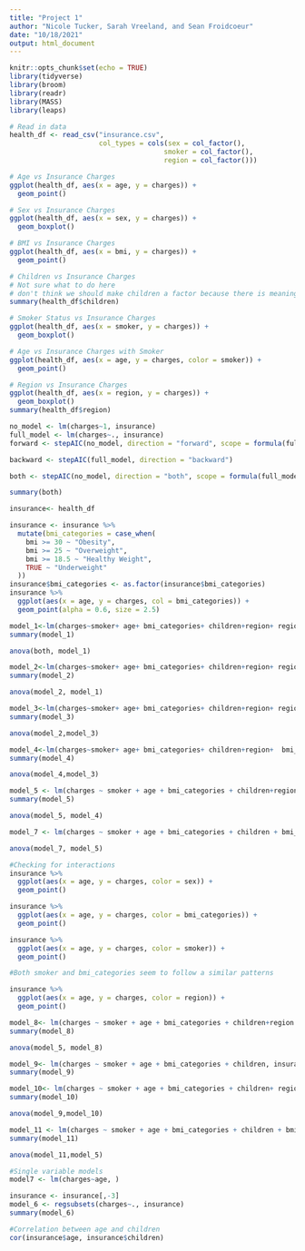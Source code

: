 ```yaml
---
title: "Project 1"
author: "Nicole Tucker, Sarah Vreeland, and Sean Froidcoeur"
date: "10/18/2021"
output: html_document
---
```


```r
knitr::opts_chunk$set(echo = TRUE)
library(tidyverse)
library(broom)
library(readr)
library(MASS)
library(leaps)
```

```r
# Read in data
health_df <- read_csv("insurance.csv",
                      col_types = cols(sex = col_factor(),
                                      smoker = col_factor(),
                                      region = col_factor()))

```

```r
# Age vs Insurance Charges
ggplot(health_df, aes(x = age, y = charges)) +
  geom_point()
```

```r
# Sex vs Insurance Charges
ggplot(health_df, aes(x = sex, y = charges)) +
  geom_boxplot()
```

```r
# BMI vs Insurance Charges
ggplot(health_df, aes(x = bmi, y = charges)) +
  geom_point()
```

```r
# Children vs Insurance Charges
# Not sure what to do here
# don't think we should make children a factor because there is meaning behind the numbers, but it graphs better as a factor
summary(health_df$children)
```

```r
# Smoker Status vs Insurance Charges
ggplot(health_df, aes(x = smoker, y = charges)) +
  geom_boxplot()
```

```r
# Age vs Insurance Charges with Smoker
ggplot(health_df, aes(x = age, y = charges, color = smoker)) +
  geom_point()
```


```r
# Region vs Insurance Charges
ggplot(health_df, aes(x = region, y = charges)) +
  geom_boxplot()
summary(health_df$region)
```

```r
no_model <- lm(charges~1, insurance)
full_model <- lm(charges~., insurance)
forward <- stepAIC(no_model, direction = "forward", scope = formula(full_model))
```

```r
backward <- stepAIC(full_model, direction = "backward")
```

```r
both <- stepAIC(no_model, direction = "both", scope = formula(full_model))
```

```r
summary(both)
```

```r
insurance<- health_df
```



```r
insurance <- insurance %>%
  mutate(bmi_categories = case_when(
    bmi >= 30 ~ "Obesity",
    bmi >= 25 ~ "Overweight",
    bmi >= 18.5 ~ "Healthy Weight",
    TRUE ~ "Underweight"
  ))
insurance$bmi_categories <- as.factor(insurance$bmi_categories)
insurance %>%
  ggplot(aes(x = age, y = charges, col = bmi_categories)) +
  geom_point(alpha = 0.6, size = 2.5)
```

```r
model_1<-lm(charges~smoker+ age+ bmi_categories+ children+region+ region:smoker+ age:bmi_categories, insurance)
summary(model_1)

```
```r
anova(both, model_1)
```

```r
model_2<-lm(charges~smoker+ age+ bmi_categories+ children+region+ region:smoker, insurance)
summary(model_2)

```
```r
anova(model_2, model_1)
```
```r
model_3<-lm(charges~smoker+ age+ bmi_categories+ children+region+ region:smoker+ bmi_categories:smoker, insurance)
summary(model_3)
```


```r
anova(model_2,model_3)
```



```r
model_4<-lm(charges~smoker+ age+ bmi_categories+ children+region+  bmi_categories:smoker, insurance)
summary(model_4)
```


```r
anova(model_4,model_3)
```

```r
model_5 <- lm(charges ~ smoker + age + bmi_categories + children+region + bmi_categories:smoker + I(age^2), insurance)
summary(model_5)
```

```r
anova(model_5, model_4)
```

```r
model_7 <- lm(charges ~ smoker + age + bmi_categories + children + bmi_categories:smoker + I(age^2), insurance)
```

```r
anova(model_7, model_5)
```




```r
#Checking for interactions
insurance %>%
  ggplot(aes(x = age, y = charges, color = sex)) +
  geom_point()

insurance %>%
  ggplot(aes(x = age, y = charges, color = bmi_categories)) +
  geom_point()

insurance %>%
  ggplot(aes(x = age, y = charges, color = smoker)) +
  geom_point()

#Both smoker and bmi_categories seem to follow a similar patterns

insurance %>%
  ggplot(aes(x = age, y = charges, color = region)) +
  geom_point()
```


```r
model_8<- lm(charges ~ smoker + age + bmi_categories + children+region +sex + bmi_categories:smoker + I(age^2), insurance)
summary(model_8)
```



```r
anova(model_5, model_8)
```
```r
model_9<- lm(charges ~ smoker + age + bmi_categories + children, insurance)
summary(model_9)
```
```r
model_10<- lm(charges ~ smoker + age + bmi_categories + children+ region, insurance)
summary(model_10)
```
```r
anova(model_9,model_10)
```
```r
model_11 <- lm(charges ~ smoker + age + bmi_categories + children + bmi_categories:smoker + I(age^2), insurance)
summary(model_11)
```
```r
anova(model_11,model_5)
```


```r
#Single variable models
model7 <- lm(charges~age, )
```

```r
insurance <- insurance[,-3]
model_6 <- regsubsets(charges~., insurance)
summary(model_6)
```

```r
#Correlation between age and children
cor(insurance$age, insurance$children)
```



